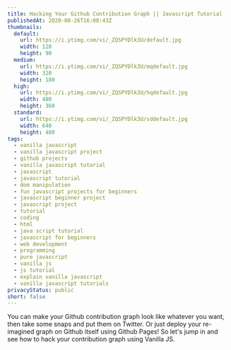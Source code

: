 ```yaml
---
title: Hacking Your Github Contribution Graph || Javascript Tutorial
publishedAt: 2020-08-26T16:08:43Z
thumbnails:
  default:
    url: https://i.ytimg.com/vi/_ZQSPYDlk3U/default.jpg
    width: 120
    height: 90
  medium:
    url: https://i.ytimg.com/vi/_ZQSPYDlk3U/mqdefault.jpg
    width: 320
    height: 180
  high:
    url: https://i.ytimg.com/vi/_ZQSPYDlk3U/hqdefault.jpg
    width: 480
    height: 360
  standard:
    url: https://i.ytimg.com/vi/_ZQSPYDlk3U/sddefault.jpg
    width: 640
    height: 480
tags:
  - vanilla javascript
  - vanilla javascript project
  - github projects
  - vanilla javascript tutorial
  - javascript
  - javascript tutorial
  - dom manipulation
  - fun javascript projects for beginners
  - javascript beginner project
  - javascript project
  - tutorial
  - coding
  - html
  - java script tutorial
  - javascript for beginners
  - web development
  - programming
  - pure javascript
  - vanilla js
  - js tutorial
  - explain vanilla javascript
  - vanilla javascript tutorials
privacyStatus: public
short: false
---
```

  
You can make your Github contribution graph look like whatever you want, then take some snaps and put them on Twitter. Or just deploy your re-imagined graph on Github itself using Github Pages! So let's jump in and see how to hack your contribution graph using Vanilla JS.
